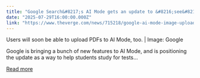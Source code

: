 ```yaml
---
title: "Google Search&#8217;s AI Mode gets an update to &#8216;see&#8217; your homework"
date: "2025-07-29T16:00:00.000Z"
link: "https://www.theverge.com/news/715218/google-ai-mode-image-upload-canvas-update-students"
---
```


Users will soon be able to upload PDFs to AI Mode, too. | Image: Google	

Google is bringing a bunch of new features to AI Mode, and is positioning the update as a way to help students study for tests...

[Read more](https://www.theverge.com/news/715218/google-ai-mode-image-upload-canvas-update-students)
